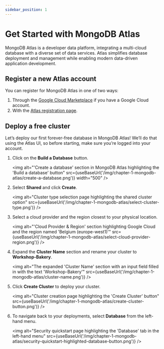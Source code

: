 ```yaml
---
sidebar_position: 1
---
```



# Get Started with MongoDB Atlas

MongoDB Atlas is a developer data platform, integrating a multi-cloud database with a diverse set of data services. Atlas simplifies database deployment and management while enabling modern data-driven application development.

## Register a new Atlas account

You can register for MongoDB Atlas in one of two ways:

1. Through the [Google Cloud Marketplace](https://console.cloud.google.com/marketplace/product/mongodb/mdb-atlas-self-service?utm_source=mongodb_devrel&utm_medium=static_site&utm_campaign=devrel&utm_id=mongodb) if you have a Google Cloud account.
1. With the [Atlas registration page](https://account.mongodb.com/account/register).

## Deploy a free cluster

Let’s deploy our first forever-free database in MongoDB Atlas! We’ll do that using the Atlas UI, so before starting, make sure you’re logged into your account.

1. Click on the **Build a Database** button.

    <img
        alt="'Create a database' section in MongoDB Atlas highlighting the 'Build a database' button" 
        src={useBaseUrl('/img/chapter-1-mongodb-atlas/create-a-database.png')}
        width="500"
    />

1. Select **Shared** and click **Create**.

    <img
        alt="Cluster type selection page highlighting the shared cluster option"
        src={useBaseUrl('/img/chapter-1-mongodb-atlas/select-cluster-type.png')}
    />

1. Select a cloud provider and the region closest to your physical location.

    <img
        alt="'Cloud Provider & Region' section highlighting Google Cloud and the region named 'Belgium (europe-west1)'"
        src={useBaseUrl('/img/chapter-1-mongodb-atlas/select-cloud-provider-region.png')}
    />

1. Expand the **Cluster Name** section and rename your cluster to **Workshop-Bakery**.

    <img
        alt="The expanded 'Cluster Name' section with an input field filled in with the text 'Workshop-Bakery'"
        src={useBaseUrl('/img/chapter-1-mongodb-atlas/cluster-name.png')}
    />

1. Click **Create Cluster** to deploy your cluster.

    <img
        alt="Cluster creation page highlighting the 'Create Cluster' button"
        src={useBaseUrl('/img/chapter-1-mongodb-atlas/create-cluster-button.png')}
    />

1. To navigate back to your deployments, select **Database** from the left-hand menu.

    <img
        alt="Security quickstart page highlighting the 'Database' tab in the left-hand menu"
        src={useBaseUrl('/img/chapter-1-mongodb-atlas/security-quickstart-highlighted-database-button.png')}
    />

